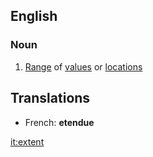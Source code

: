 ==English==
===Noun===
#[[Range]] of [[value]]s or [[location]]s

==Translations==

*French: '''etendue'''

[[it:extent]]